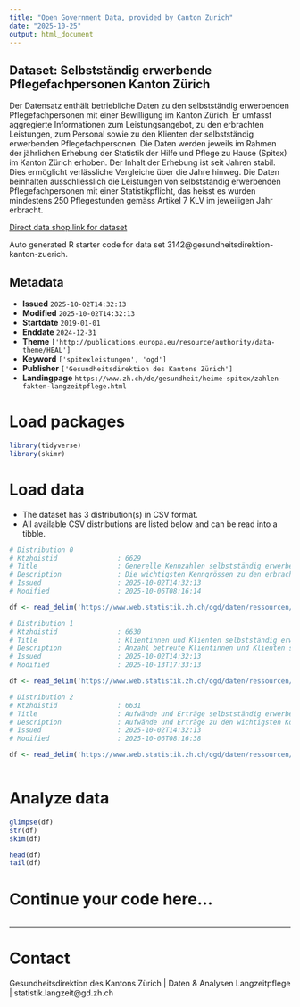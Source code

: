 ```yaml
---
title: "Open Government Data, provided by Canton Zurich"
date: "2025-10-25"
output: html_document
---
```


## Dataset: Selbstständig erwerbende Pflegefachpersonen Kanton Zürich

Der Datensatz enthält betriebliche Daten zu den selbstständig erwerbenden Pflegefachpersonen mit einer Bewilligung im Kanton Zürich. Er umfasst aggregierte Informationen zum Leistungsangebot, zu den erbrachten Leistungen, zum Personal sowie zu den Klienten der selbstständig erwerbenden Pflegefachpersonen. Die Daten werden jeweils im Rahmen der jährlichen Erhebung der Statistik der Hilfe und Pflege zu Hause (Spitex) im Kanton Zürich erhoben. Der Inhalt der Erhebung ist seit Jahren stabil. Dies ermöglicht verlässliche Vergleiche über die Jahre hinweg. 
Die Daten beinhalten ausschliesslich die Leistungen von selbstständig erwerbenden Pflegefachpersonen mit einer Statistikpflicht, das heisst es wurden mindestens 250 Pflegestunden gemäss Artikel 7 KLV im jeweiligen Jahr erbracht.

[Direct data shop link for dataset](https://www.zh.ch/de/politik-staat/statistik-daten/datenkatalog.html#/datasets/3142@gesundheitsdirektion-kanton-zuerich)

Auto generated R starter code for data set 3142@gesundheitsdirektion-kanton-zuerich.

## Metadata

- **Issued** `2025-10-02T14:32:13`
- **Modified** `2025-10-02T14:32:13`
- **Startdate** `2019-01-01`
- **Enddate** `2024-12-31`
- **Theme** `['http://publications.europa.eu/resource/authority/data-theme/HEAL']`
- **Keyword** `['spitexleistungen', 'ogd']`
- **Publisher** `['Gesundheitsdirektion des Kantons Zürich']`
- **Landingpage** `https://www.zh.ch/de/gesundheit/heime-spitex/zahlen-fakten-langzeitpflege.html`


# Load packages

```r

library(tidyverse)
library(skimr)

```

# Load data

-   The dataset has 3 distribution(s) in CSV format.
-   All available CSV distributions are listed below and can be read into a tibble.

```r

# Distribution 0
# Ktzhdistid               : 6629
# Title                    : Generelle Kennzahlen selbstständig erwerbende Pflegefachpersonen Kanton Zürich
# Description              : Die wichtigsten Kenngrössen zu den erbrachten Leistungen und Kosten von selbstständig erwerbenden Pflegefachpersonen. Detailbeschreibung zu den einzelnen Variablen siehe separate Datei im Datensatz: https://www.web.statistik.zh.ch/ogd/daten/ressourcen/KTZH_00003142_00006628.txt
# Issued                   : 2025-10-02T14:32:13
# Modified                 : 2025-10-06T08:16:14

df <- read_delim('https://www.web.statistik.zh.ch/ogd/daten/ressourcen/KTZH_00003142_00006629.csv')

# Distribution 1
# Ktzhdistid               : 6630
# Title                    : Klientinnen und Klienten selbstständig erwerbende Pflegefachpersonen Kanton Zürich
# Description              : Anzahl betreute Klientinnen und Klienten sowie die geleisteten Stunden pro Leistungsart. Detailbeschreibung zu den einzelnen Variablen siehe separate Datei im Datensatz: https://www.web.statistik.zh.ch/ogd/daten/ressourcen/KTZH_00003142_00006628.txt
# Issued                   : 2025-10-02T14:32:13
# Modified                 : 2025-10-13T17:33:13

df <- read_delim('https://www.web.statistik.zh.ch/ogd/daten/ressourcen/KTZH_00003142_00006630.csv')

# Distribution 2
# Ktzhdistid               : 6631
# Title                    : Aufwände und Erträge selbstständig erwerbende Pflegefachpersonen Kanton Zürich
# Description              : Aufwände und Erträge zu den wichtigsten Konten. Detailbeschreibung zu den einzelnen Variablen siehe separate Datei im Datensatz: https://www.web.statistik.zh.ch/ogd/daten/ressourcen/KTZH_00003142_00006628.txt
# Issued                   : 2025-10-02T14:32:13
# Modified                 : 2025-10-06T08:16:38

df <- read_delim('https://www.web.statistik.zh.ch/ogd/daten/ressourcen/KTZH_00003142_00006631.csv')



```

# Analyze data

```r

glimpse(df)
str(df)
skim(df)

head(df)
tail(df)

```

# Continue your code here...

```r

```

------------------------------------------------------------------------

# Contact

Gesundheitsdirektion des Kantons Zürich | Daten & Analysen Langzeitpflege | statistik.langzeit@gd.zh.ch
